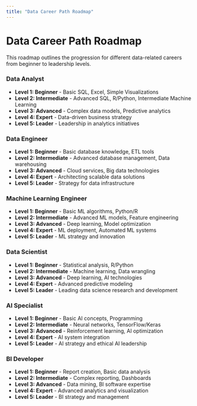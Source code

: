 ```yaml
---
title: "Data Career Path Roadmap"
---
```


# Data Career Path Roadmap

This roadmap outlines the progression for different data-related careers from beginner to leadership levels.

### Data Analyst
- **Level 1: Beginner** - Basic SQL, Excel, Simple Visualizations
- **Level 2: Intermediate** - Advanced SQL, R/Python, Intermediate Machine Learning
- **Level 3: Advanced** - Complex data models, Predictive analytics
- **Level 4: Expert** - Data-driven business strategy
- **Level 5: Leader** - Leadership in analytics initiatives

### Data Engineer
- **Level 1: Beginner** - Basic database knowledge, ETL tools
- **Level 2: Intermediate** - Advanced database management, Data warehousing
- **Level 3: Advanced** - Cloud services, Big data technologies
- **Level 4: Expert** - Architecting scalable data solutions
- **Level 5: Leader** - Strategy for data infrastructure

### Machine Learning Engineer
- **Level 1: Beginner** - Basic ML algorithms, Python/R
- **Level 2: Intermediate** - Advanced ML models, Feature engineering
- **Level 3: Advanced** - Deep learning, Model optimization
- **Level 4: Expert** - ML deployment, Automated ML systems
- **Level 5: Leader** - ML strategy and innovation

### Data Scientist
- **Level 1: Beginner** - Statistical analysis, R/Python
- **Level 2: Intermediate** - Machine learning, Data wrangling
- **Level 3: Advanced** - Deep learning, AI technologies
- **Level 4: Expert** - Advanced predictive modeling
- **Level 5: Leader** - Leading data science research and development

### AI Specialist
- **Level 1: Beginner** - Basic AI concepts, Programming
- **Level 2: Intermediate** - Neural networks, TensorFlow/Keras
- **Level 3: Advanced** - Reinforcement learning, AI optimization
- **Level 4: Expert** - AI system integration
- **Level 5: Leader** - AI strategy and ethical AI leadership

### BI Developer
- **Level 1: Beginner** - Report creation, Basic data analysis
- **Level 2: Intermediate** - Complex reporting, Dashboards
- **Level 3: Advanced** - Data mining, BI software expertise
- **Level 4: Expert** - Advanced analytics and visualization
- **Level 5: Leader** - BI strategy and management
